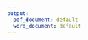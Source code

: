 ```yaml
---
output:
  pdf_document: default
  word_document: default
---
```




\begin{centering}

\begin{figure}

\includegraphics[width=3.5cm, height=6cm]{../image/technique-logo.jpg} 
\includegraphics[width=5cm,height=7cm]{../image/UMONS-logo.jpg}
\includegraphics[width=1.8cm,height=3.5cm]{../image/ECONUM-logo.pdf}

\end{figure}
...
\vspace{3.5 cm}

\Huge

{\bf Rapport de stage partiel}

\vspace{1 cm}

\huge 
{\bf >Titre de stage<}

\vspace{1 cm}

\Large

Jordan Benrezkallah

\vspace{2 cm}

\normalsize
Maître de stage : Philippe Grosjean

Encadrant de stage : Guylyann Engels

Promoteur : Aline Leonet et David Coornaert


\vspace{4 cm}

\normalsize
HEH - Campus technique -
Bloc 3 du cursus Bachelier en Biotechnique

Année académique 2018-2019

\end {centering}
